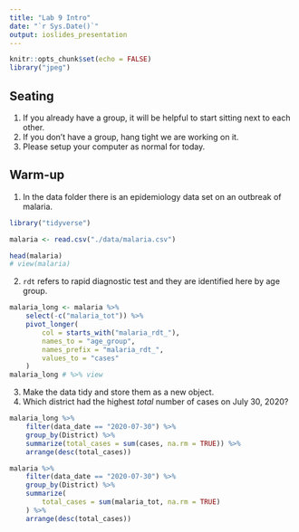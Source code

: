 ```yaml
---
title: "Lab 9 Intro"
date: "`r Sys.Date()`"
output: ioslides_presentation
---
```


```r
knitr::opts_chunk$set(echo = FALSE)
library("jpeg")
```

## Seating
1. If you already have a group, it will be helpful to start sitting next to each other.
2. If you don't have a group, hang tight we are working on it.
3. Please setup your computer as normal for today.

## Warm-up
1. In the data folder there is an epidemiology data set on an outbreak of malaria.

```r
library("tidyverse")
```

```r
malaria <- read.csv("./data/malaria.csv")
```

```r
head(malaria)
# view(malaria)
```


2. `rdt` refers to rapid diagnostic test and they are identified here by age group.

```r
malaria_long <- malaria %>%
    select(-c("malaria_tot")) %>%
    pivot_longer(
        col = starts_with("malaria_rdt_"),
        names_to = "age_group",
        names_prefix = "malaria_rdt_",
        values_to = "cases"
    )
malaria_long # %>% view
```

3. Make the data tidy and store them as a new object.
4. Which district had the highest *total* number of cases on July 30, 2020?

```r
malaria_long %>%
    filter(data_date == "2020-07-30") %>%
    group_by(District) %>%
    summarize(total_cases = sum(cases, na.rm = TRUE)) %>%
    arrange(desc(total_cases))
```


```r
malaria %>%
    filter(data_date == "2020-07-30") %>%
    group_by(District) %>%
    summarize(
        total_cases = sum(malaria_tot, na.rm = TRUE)
    ) %>%
    arrange(desc(total_cases))
```